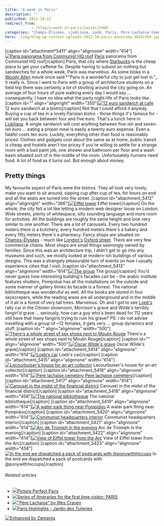 ```yaml
---
title: 'A week in Paris'
description: ""
published: 2012-10-22
redirect_from: 
            - /blog/a-week-in-paris/swizec/5409
categories: "Champs-Élysées, Ljubljana, Loeb, Paris, Père Lachaise Cemetery, Starbucks, Travel + Events"
hero: ./img/blog-wp-content-uploads-2012-10-paris-panorama-1024x764.jpg
---
```

\[caption id=&quot;attachment*5411&quot; align=&quot;alignnone&quot; width=&quot;614&quot;][![Paris panorama from Communist HQ roof](./img/blog-wp-content-uploads-2012-10-paris-panorama-1024x764.jpg "Paris panorama from Communist HQ roof")](http://swizec.com/blog/wp-content/uploads/2012/10/paris-panorama.jpg) [Paris](http://whc.unesco.org/en/list/600 "Paris, Banks of the Seine") panorama from Communist HQ roof\[/caption] Paris, that city where [Starbucks](http://www.menuism.com/restaurant-locations/starbucks-coffee-39564 "Starbuck's Coffee Locations") is the cheap place to get your caffeine fix. Despite having to subsist on nothing but sandwiches for a whole week, Paris was marvelous. As some bloke in a [Woody Allen](http://www.rottentomatoes.com/celebrity/woody_allen "Woody Allen") movie once said *&quot;Paris is a wonderful city to just get lost in.&quot;\_ It really is. Since I went to Paris with a group of architecture students on a field trip there was certainly a lot of strolling around the city going on. An average of four hours of pure walking every day I would say ... consequently, I have no idea what the party night-life of Paris looks like. \[caption id=&quot;&quot; align=&quot;alignright&quot; width=&quot;350&quot;][![12 euro sandwich at cafe](./img/tumblr_mby5q8t3vA1qekjngo1_500.jpg "12 euro sandwich at cafe")](http://instagr.am/p/Q0BfiiExkm/) 12 euro sandwich at a bistro\[/caption] Not that I could afford it anyway. Buying a cup of tea in a lovely Parisian bistro - those things it&#x27;s famous for - will set you back between four and five euro. That&#x27;s a lunch here in [Ljubljana](<http://maps.google.com/maps?ll=46.0555555556,14.5083333333&spn=0.1,0.1&q=46.0555555556,14.5083333333 (Ljubljana)&t=h> "Ljubljana"). A single sandwich will cost anything between five-ish and seven-ish euro ... eating a proper meal is easily a twenty euro expense. Even a falafel costs ten euro. Luckily, everything other than food is reasonably priced. Clothes and gadgets cost about the same as at home, public transit is cheap and hostels aren&#x27;t too pricey if you&#x27;re willing to settle for a strange room with a bad paint job, one shower and bathroom per floor and a wash basin situated sort of in the middle of the room. Unfortunately humans need food. A lot of food as it turns out. But enough about money.

## Pretty things

My favourite aspect of Paris were the bistros. They all look very lovely, make you want to sit around, sipping cup after cup of tea, for hours on end and all the seats are turned into the street. \[caption id=&quot;attachment_5412&quot; align=&quot;alignright&quot; width=&quot;366&quot;][![Eiffel tower](./img/blog-wp-content-uploads-2012-10-eiffel-tower-dark-764x1024.jpg "Eiffel tower")](http://swizec.com/blog/wp-content/uploads/2012/10/eiffel-tower-dark.jpg) Eiffel tower\[/caption] On the whole, the city felt a lot like letting a modern web designer loose on London. Wide streets, plenty of whitespace, silly sounding language and more room for activities. All the buildings are roughly the same height and look very similar to one another. There are a lot of carousels. Every two hundred meters there is a butchery, every hundred meters there&#x27;s a bakery and every fifty meters there&#x27;s a pharmacy. Fancy shops are situated on [Champs-Élysées](<http://maps.google.com/maps?ll=48.8697222222,2.3075&spn=0.01,0.01&q=48.8697222222,2.3075 (Champs-%C3%89lys%C3%A9es)&t=h> "Champs-Élysées") - much like [London&#x27;s](<http://maps.google.com/maps?ll=51.5072222222,-0.1275&spn=0.1,0.1&q=51.5072222222,-0.1275 (London)&t=h> "London") [Oxford street](<http://maps.google.com/maps?ll=51.5136111111,-0.155555555556&spn=0.01,0.01&q=51.5136111111,-0.155555555556 (Oxford%20Street)&t=h> "Oxford Street"). There are very few commercial chains. Most shops are small things seemingly owned by families. Since this was an architecture trip, I didn&#x27;t get to go into any museums and such, we mostly looked at modern-ish buildings of various designs. This was a strangely pleasurable turn of events on how I usually experience cities that I visit. \[caption id=&quot;attachment_5413&quot; align=&quot;alignnone&quot; width=&quot;614&quot;][![The group](./img/blog-wp-content-uploads-2012-10-le-group-1024x764.jpg "The group")](http://swizec.com/blog/wp-content/uploads/2012/10/le-group.jpg) The group\[/caption] You&#x27;d never guess how interesting building&#x27;s facades can be - the arabic institute features shutters, Pompidue has all the installations on the outside and some manner of gallery thinks its facade is a forrest. The national bibliotheque was wonderuful as well. All the books are stored in four skyscrapers, while the reading areas are all underground and in the middle of it all is a forest of very tall trees. Marvelous. Oh and I got to see [Loeb&#x27;s](http://www.loebsclothing.com/ "Loeb's (department store)") rally car in the Citroen showroom, Morrison&#x27;s grave and Wilde&#x27;s terribly fangirl&#x27;d grave ... seriously, how can a guy who&#x27;s been dead for 112 years still have that many fangirls trying to ruin his grave? PS: I do not advise travelling with a group of ~12 females, it gets very ... group dynamics and stuff. \[caption id=&quot;&quot; align=&quot;alignnone&quot; width=&quot;500&quot;][![There's a whole street of sex shops next to Moulin Rouge](./img/tumblr_mc3ajw4zte1qekjngo1_500.jpg "There's a whole street of sex shops next to Moulin Rouge")](http://instagr.am/p/Q7KI8mkxr7/) There&#x27;s a whole street of sex shops next to Moulin Rouge\[/caption] \[caption id=&quot;&quot; align=&quot;alignnone&quot; width=&quot;500&quot;][![Oscar Wilde's grave](./img/tumblr_mc51g3T7r51qekjngo1_500.jpg "Oscar Wilde's grave")](http://instagr.am/p/Q9ll2oExke/) Oscar Wilde&#x27;s grave\[/caption] \[caption id=&quot;attachment_5414&quot; align=&quot;alignnone&quot; width=&quot;614&quot;][![Loeb's car](./img/blog-wp-content-uploads-2012-10-loeb-car-1024x764.jpg "Loeb's car")](http://swizec.com/blog/wp-content/uploads/2012/10/loeb-car.jpg) Loeb&#x27;s car\[/caption] \[caption id=&quot;attachment_5415&quot; align=&quot;alignnone&quot; width=&quot;614&quot;][![Lecourbuiser's house for an art collector](./img/blog-wp-content-uploads-2012-10-lecorbuisier-1024x764.jpg "Lecourbuiser's house for an art collector")](http://swizec.com/blog/wp-content/uploads/2012/10/lecorbuisier.jpg) Lecourbuiser&#x27;s house for an art collector\[/caption] \[caption id=&quot;attachment_5416&quot; align=&quot;alignnone&quot; width=&quot;614&quot;][![Pere lachaise cemetery](./img/blog-wp-content-uploads-2012-10-pere-lachaise-1024x764.jpg "Pere lachaise cemetery")](http://swizec.com/blog/wp-content/uploads/2012/10/pere-lachaise.jpg) [Pere lachaise cemetery](<http://maps.google.com/maps?ll=48.86,2.396&spn=0.01,0.01&q=48.86,2.396 (P%C3%A8re%20Lachaise%20Cemetery)&t=h> "Père Lachaise Cemetery")\[/caption] \[caption id=&quot;attachment_5417&quot; align=&quot;alignnone&quot; width=&quot;614&quot;][![Carousel in the midst of the financial district](./img/blog-wp-content-uploads-2012-10-carousel-1024x764.jpg "Carousel in the midst of the financial district")](http://swizec.com/blog/wp-content/uploads/2012/10/carousel.jpg) Carousel in the midst of the financial district\[/caption] \[caption id=&quot;attachment_5418&quot; align=&quot;alignnone&quot; width=&quot;458&quot;][![The national bibliotheque](./img/blog-wp-content-uploads-2012-10-national-bibliotheque-764x1024.jpg "The national bibliotheque")](http://swizec.com/blog/wp-content/uploads/2012/10/national-bibliotheque.jpg) The national bibliotheque\[/caption] \[caption id=&quot;attachment_5419&quot; align=&quot;alignnone&quot; width=&quot;614&quot;][![A water park thing near Pompidou](./img/blog-wp-content-uploads-2012-10-water-park-thing-1024x764.jpg "A water park thing near Pompidou")](http://swizec.com/blog/wp-content/uploads/2012/10/water-park-thing.jpg) A water park thing near Pompidou\[/caption] \[caption id=&quot;attachment_5420&quot; align=&quot;alignnone&quot; width=&quot;614&quot;][![Communist headquarters interior](./img/blog-wp-content-uploads-2012-10-communst-hq-1024x764.jpg "Communist headquarters interior")](http://swizec.com/blog/wp-content/uploads/2012/10/communst-hq.jpg) Communist headquarters interior\[/caption] \[caption id=&quot;attachment_5421&quot; align=&quot;alignnone&quot; width=&quot;614&quot;][![Arc de Triomph in the evening](./img/blog-wp-content-uploads-2012-10-arc-triomphe-1024x764.jpg "Arc de Triomph in the evening")](http://swizec.com/blog/wp-content/uploads/2012/10/arc-triomphe.jpg) Arc de Triomph in the evening\[/caption] \[caption id=&quot;attachment_5422&quot; align=&quot;alignnone&quot; width=&quot;614&quot;][![View of Eiffel tower from the Arc](./img/blog-wp-content-uploads-2012-10-eiffel-tower-night-1024x764.jpg "View of Eiffel tower from the Arc")](http://swizec.com/blog/wp-content/uploads/2012/10/eiffel-tower-night.jpg) View of Eiffel tower from the Arc\[/caption] \[caption id=&quot;attachment_5423&quot; align=&quot;alignnone&quot; width=&quot;458&quot;][![In the end we dispatched a pack of postcards with @ponywithhiccups](./img/blog-wp-content-uploads-2012-10-postcards-764x1024.jpg "In the end we dispatched a pack of postcards with @ponywithhiccups")](http://swizec.com/blog/wp-content/uploads/2012/10/postcards.jpg) In the end we dispatched a pack of postcards with @ponywithhiccups\[/caption]

###### Related articles

- [![](http://i.zemanta.com/119966123_80_80.jpg)](http://www.misscocomarie.com/picture-perfect-paris/)[Picture Perfect Paris](http://www.misscocomarie.com/picture-perfect-paris/)
- [![](http://i.zemanta.com/118012074_80_80.jpg)](http://experttraveltipsbygerri.wordpress.com/2012/10/11/series-of-itineraries-for-the-first-time-visitor-paris/)[Series of itineraries for the first time visitor: PARIS](http://experttraveltipsbygerri.wordpress.com/2012/10/11/series-of-itineraries-for-the-first-time-visitor-paris/)
- [![](http://i.zemanta.com/115736071_80_80.jpg)](http://jimmorrisonsparis.com/2012/10/01/pere-lachaise-by-wes-craven/)[&quot;Père Lachaise&quot; by Wes Craven](http://jimmorrisonsparis.com/2012/10/01/pere-lachaise-by-wes-craven/)
- [![](http://i.zemanta.com/120338860_80_80.jpg)](http://afreckleintime.wordpress.com/2012/10/22/paris-highlights-jardin-des-tuileries/)[Paris Highlights - Jardin des Tuileries](http://afreckleintime.wordpress.com/2012/10/22/paris-highlights-jardin-des-tuileries/)

[![Enhanced by Zemanta](http://img.zemanta.com/zemified_e.png?x-id=d5855e8a-0d9e-4d92-9a11-5352d834c766)](http://www.zemanta.com/?px "Enhanced by Zemanta")
